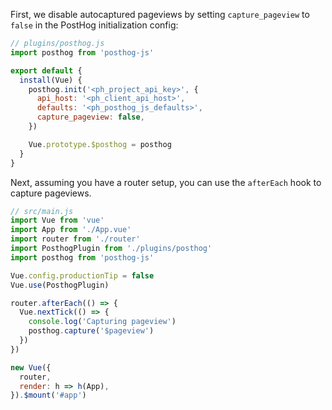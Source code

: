 First, we disable autocaptured pageviews by setting `capture_pageview` to `false` in the PostHog initialization config:

```js
// plugins/posthog.js
import posthog from 'posthog-js'

export default {
  install(Vue) {
    posthog.init('<ph_project_api_key>', {
      api_host: '<ph_client_api_host>',
      defaults: '<ph_posthog_js_defaults>',
      capture_pageview: false,
    })

    Vue.prototype.$posthog = posthog
  }
}
```

Next, assuming you have a router setup, you can use the `afterEach` hook to capture pageviews.

```js
// src/main.js
import Vue from 'vue'
import App from './App.vue'
import router from './router'
import PosthogPlugin from './plugins/posthog'
import posthog from 'posthog-js'

Vue.config.productionTip = false
Vue.use(PosthogPlugin)

router.afterEach(() => {
  Vue.nextTick(() => {
    console.log('Capturing pageview')
    posthog.capture('$pageview')
  })
})

new Vue({
  router,
  render: h => h(App),
}).$mount('#app')
```